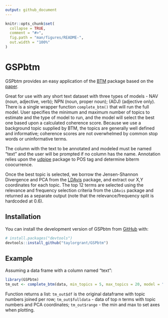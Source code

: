 ```yaml
---
output: github_document
---
```


<!-- README.md is generated from README.Rmd. Please edit that file -->

```r
knitr::opts_chunk$set(
  collapse = TRUE,
  comment = "#>",
  fig.path = "man/figures/README-",
  out.width = "100%"
)
```

# GSPbtm

<!-- badges: start -->
<!-- badges: end -->

GSPbtm provides an easy application of the [BTM](https://cran.r-project.org/web/packages/BTM/BTM.pdf) package based on the [paper](https://xiaohuiyan.github.io/paper/BTM-TKDE.pdf). 

Great for use with any short text dataset with three types of models - NAV (noun, adjective, verb); NPN (noun, proper noun); (ADJ) (adjective only). 
There is a single wrapper function `complete_btm()` that will run the full model. User specifies the minimum and maximum number of topics to estimate and the type of model to run, and the model will select the best one based upon a calculated coherence score. Because we use a background topic supplied by BTM, the topics are generally well defined and informative; coherence scores are not overwhelmed by common stop words or uninformative terms.

The column with the text to be annotated and modeled must be named "text" and the user will be prompted if no column has the name. Annotation relies upon the [udpipe](https://cran.r-project.org/package=udpipe) package to POS tag and determine biterm coocurrence. 

Once the best topic is selected, we borrow the Jensen-Shannon Divergence and PCA from the [LDAvis](https://github.com/cpsievert/LDAvis) package, and extract our X,Y coordinates for each topic. The top 12 terms are selected using the relevance and frequency selection criteria from the `LDAvis` package and returned as a separate output (note that the relevance/frequency split is hardcoded at 0.6). 

## Installation

You can install the development version of GSPbtm from [GitHub](https://github.com/) with:

``` r
# install.packages("devtools")
devtools::install_github("taylorgrant/GSPbtm")
```

## Example

Assuming a data frame with a column named "text":

```r
library(GSPbtm)
tm_out <- complete_btm(data, min_topics = 5, max_topics = 20, model = "NAV")
```

Function returns a list: `tm_out$df` is the original dataframe with topic numbers joined per row; `tm_out$fulldata` - data of top n terms with topic numbers and PCA coordinates; `tm_out$range` - the min and max to set axes when plotting.
